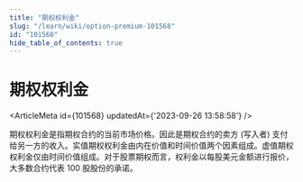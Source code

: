 ```yaml
---
title: "期权权利金"
slug: "/learn/wiki/option-premium-101568"
id: "101568"
hide_table_of_contents: true
---
```



# 期权权利金

<ArticleMeta id={101568} updatedAt={'2023-09-26 13:58:58'} />
<div className='border-solid border-b border-t-0 my-4 border-[var(--ifm-color-gray-300)]' />

期权权利金是指期权合约的当前市场价格。因此是期权合约的卖方 (写入者) 支付给另一方的收入。实值期权权利金由内在价值和时间价值两个因素组成。虚值期权权利金仅由时间价值组成。对于股票期权而言，权利金以每股美元金额进行报价，大多数合约代表 100 股股份的承诺。
